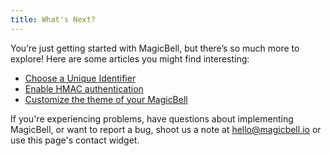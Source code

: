```yaml
---
title: What's Next?
---
```


You’re just getting started with MagicBell, but there’s so much more to explore! Here are some articles you might find interesting:

- [Choose a Unique Identifier](docs/choosing-an-identifier)
- [Enable HMAC authentication](/docs/turn-on-hmac-authentication)
- [Customize the theme of your MagicBell](/docs/react/theme-customization)

If you're experiencing problems, have questions about implementing MagicBell, or want to report a bug, shoot us a note at hello@magicbell.io or use this page's contact widget.
